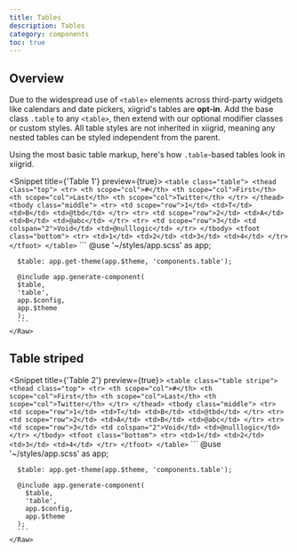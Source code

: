 ```yaml
---
title: Tables
description: Tables
category: components
toc: true
---
```


## Overview

Due to the widespread use of `<table>` elements across third-party widgets like calendars and date pickers, xiigrid's tables are **opt-in**. Add the base class `.table` to any `<table>`, then extend with our optional modifier classes or custom styles. All table styles are not inherited in xiigrid, meaning any nested tables can be styled independent from the parent.

Using the most basic table markup, here's how `.table`-based tables look in xiigrid.

<Snippet title={'Table 1'} preview={true}>
  <Fragment slot="html">
    <Raw file={file} line_start={19} line_end={55}>
      ```
      <table class="table">
        <thead class="top">
        <tr>
          <th scope="col">#</th>
          <th scope="col">First</th>
          <th scope="col">Last</th>
          <th scope="col">Twitter</th>
        </tr>
        </thead>
        <tbody class="middle">
        <tr>
          <td scope="row">1</td>
          <td>T</td>
          <td>B</td>
          <td>@tbd</td>
        </tr>
        <tr>
          <td scope="row">2</td>
          <td>A</td>
          <td>B</td>
          <td>@abc</td>
        </tr>
        <tr>
          <td scope="row">3</td>
          <td colspan="2">Void</td>
          <td>@nulllogic</td>
        </tr>
        </tbody>
        <tfoot class="bottom">
        <tr>
          <td>1</td>
          <td>2</td>
          <td>3</td>
          <td>4</td>
        </tr>
        </tfoot>
      </table>
      ```
    </Raw>
  </Fragment>
  <Fragment slot="scss">
    <Raw file={file} line_start={62} line_end={71}>
      ```
      @use '~/styles/app.scss' as app;

      $table: app.get-theme(app.$theme, 'components.table');

      @include app.generate-component(
      $table,
      'table',
      app.$config,
      app.$theme
      );
      ```
    </Raw>
  </Fragment>
</Snippet>

## Table striped

<Snippet title={'Table 2'} preview={true}>
  <Fragment slot="html">
    <Raw file={file} line_start={83} line_end={119}>
      ```
      <table class="table stripe">
        <thead class="top">
        <tr>
          <th scope="col">#</th>
          <th scope="col">First</th>
          <th scope="col">Last</th>
          <th scope="col">Twitter</th>
        </tr>
        </thead>
        <tbody class="middle">
        <tr>
          <td scope="row">1</td>
          <td>T</td>
          <td>B</td>
          <td>@tbd</td>
        </tr>
        <tr>
          <td scope="row">2</td>
          <td>A</td>
          <td>B</td>
          <td>@abc</td>
        </tr>
        <tr>
          <td scope="row">3</td>
          <td colspan="2">Void</td>
          <td>@nulllogic</td>
        </tr>
        </tbody>
        <tfoot class="bottom">
        <tr>
          <td>1</td>
          <td>2</td>
          <td>3</td>
          <td>4</td>
        </tr>
        </tfoot>
      </table>
      ```
    </Raw>
  </Fragment>
  <Fragment slot="scss">
    <Raw file={file} line_start={126} line_end={135}>
      ```
      @use '~/styles/app.scss' as app;

      $table: app.get-theme(app.$theme, 'components.table');

      @include app.generate-component(
        $table,
        'table',
        app.$config,
        app.$theme
      );
      ```
    </Raw>
  </Fragment>
</Snippet>

